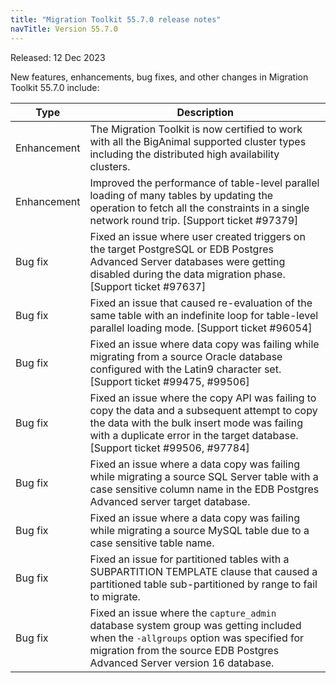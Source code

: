 ```yaml
---
title: "Migration Toolkit 55.7.0 release notes"
navTitle: Version 55.7.0
---
```


Released: 12 Dec 2023

New features, enhancements, bug fixes, and other changes in Migration Toolkit 55.7.0 include:

|     Type     |                                                                                                                                                                                         Description                                                                                                                                                                                         |
| ------------ | ------------------------------------------------------------------------------------------------------------------------------------------------------------------------------------------------------------------------------------------------------------------------------------------------------------------ |
| Enhancement  | The Migration Toolkit is now certified to work with all the BigAnimal supported cluster types including the distributed high availability clusters. |
| Enhancement  | Improved the performance of table-level parallel loading of many tables by updating the operation to fetch all the constraints in a single network round trip. [Support ticket #97379] |
| Bug&nbsp;fix | Fixed an issue where user created triggers on the target PostgreSQL or EDB Postgres Advanced Server databases were getting disabled during the data migration phase. [Support ticket #97637] |
| Bug&nbsp;fix | Fixed an issue that caused re-evaluation of the same table with an indefinite loop for table-level parallel loading mode. [Support ticket #96054]|
| Bug&nbsp;fix | Fixed an issue where data copy was failing while migrating from a source Oracle database configured with the Latin9 character set. [Support ticket #99475, #99506] |
| Bug&nbsp;fix | Fixed an issue where the copy API was failing to copy the data and a subsequent attempt to copy the data with the bulk insert mode was failing with a duplicate error in the target database.[Support ticket #99506, #97784] |
| Bug&nbsp;fix | Fixed an issue where a data copy was failing while migrating a source SQL Server table with a case sensitive column name in the EDB Postgres Advanced server target database. |
| Bug&nbsp;fix | Fixed an issue where a data copy was failing while migrating a source MySQL table due to a case sensitive table name. |
| Bug&nbsp;fix | Fixed an issue for partitioned tables with a SUBPARTITION TEMPLATE clause that caused a partitioned table sub-partitioned by range to fail to migrate. |
| Bug&nbsp;fix | Fixed an issue where the ``capture_admin`` database system group was getting included when the ``-allgroups`` option was specified for migration from the source EDB Postgres Advanced Server version 16 database. |

